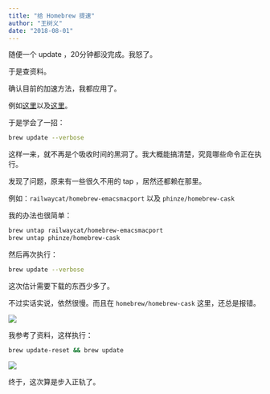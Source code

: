 ```yaml
---
title: "给 Homebrew 提速"
author: "王树义"
date: "2018-08-01"
---
```


随便一个 update ，20分钟都没完成。我怒了。

于是查资料。

确认目前的加速方法，我都应用了。

例如[这里](https://lug.ustc.edu.cn/wiki/mirrors/help/homebrew-bottles)以及[这里](https://lug.ustc.edu.cn/wiki/mirrors/help/brew.git)。

于是学会了一招：

```bash
brew update --verbose
```

这样一来，就不再是个吸收时间的黑洞了。我大概能搞清楚，究竟哪些命令正在执行。

发现了问题，原来有一些很久不用的 tap ，居然还都赖在那里。

例如：`railwaycat/homebrew-emacsmacport` 以及 `phinze/homebrew-cask`

我的办法也很简单：

```bash
brew untap railwaycat/homebrew-emacsmacport
brew untap phinze/homebrew-cask
```

然后再次执行：

```bash
brew update --verbose
```

这次估计需要下载的东西少多了。

不过实话实说，依然很慢。而且在 `homebrew/homebrew-cask` 这里，还总是报错。

![](/post/assets/2018-07-31-16-07-49-052956.jpeg)

我参考了资料，这样执行：

```bash
brew update-reset && brew update
```

![](/post/assets/2018-07-31-16-06-35-522745.jpeg)

终于，这次算是步入正轨了。